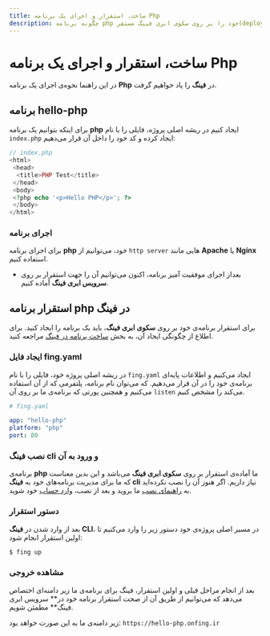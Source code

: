 ```yaml
---
title: ساخت، استقرار و اجرای یک برنامه Php
description: چگونه برنامه php خود را بر روی سکوی ابری فینگ مستقر(deploy) کنیم؟
---
```



<Platform>
  <PlatformHead title="برنامه‌های Php" icon="php/php-original.svg" />
</Platform>

# ساخت، استقرار و اجرای یک برنامه Php

در این راهنما نحوه‌ی اجرای یک برنامه **Php** در **فینگ** را یاد خواهیم گرفت.

## برنامه hello-php

برای اینکه بتوانیم یک برنامه **php** ایجاد کنیم در ریشه اصلی پروژه، فایلی را با نام `index.php` ایجاد کرده و کد خود را داخل آن قرار می‌دهیم:

```PHP
// index.php
<html>
 <head>
  <title>PHP Test</title>
 </head>
 <body>
 <?php echo '<p>Hello PHP</p>'; ?>
 </body>
</html>
```

### اجرای برنامه

برای اجرای برنامه **php** خود، می‌توانیم از `http server` هایی مانند **Apache** یا **Nginx** استفاده کنیم.

- بعداز اجرای موفقیت آمیز برنامه، اکنون می‌توانیم آن را جهت استقرار بر روی **سرویس ابری فینگ** آماده کنیم.


## استقرار برنامه php در فینگ

برای استقرار برنامه‌ی خود بر روی **سکوی ابری فینگ**، باید یک برنامه را ایجاد کنید. برای اطلاع از چگونگی ایجاد آن، به بخش [ساخت برنامه در فینگ](/quickstart/create-app) مراجعه کنید.

### ایجاد فایل fing.yaml

در ریشه اصلی پروژه خود، فایلی را با نام `fing.yaml` ایجاد می‌کنیم و اطلاعات پایه‌ای برنامه‌ی خود را در آن قرار می‌دهیم. که می‌توان نام برنامه، پلتفرمی که از آن استفاده می‌کنیم و همچنین پورتی که برنامه‌ی ما بر روی آن `listen` می‌کند را مشخص کنیم.

```yaml
# fing.yaml

app: "hello-php"
platform: "php"
port: 80
```

### نصب فینگ cli و ورود به آن

برنامه‌ی **php** ما آماده‌ی استقرار بر روی **سکوی ابری فینگ** می‌باشد و این بدین معناست که ما برای مدیریت برنامه‌های خود به **فینگ cli** نیاز داریم. اگر هنوز آن را نصب نکرده‌اید به [راهنمای نصب](/quickstart/installation) ما بروید و بعد از نصب، [وارد حساب](/quickstart/login) خود شوید.

### دستور استقرار

بعد از وارد شدن در **فینگ CLI**،  در مسیر اصلی پروژه‌ی خود دستور زیر را وارد می‌کنیم تا اولین استقرار انجام شود:

```bash
$ fing up
```

### مشاهده خروجی

بعد از انجام مراحل قبلی و اولین استقرار، فینگ برای برنامه‌ی ما زیر دامنه‌ای اختصاص می‌دهد که می‌توانیم از طریق آن از صحت استقرار برنامه خود در** سرویس ابری فینگ** مطمئن شویم.

زیر دامنه‌ی ما به این صورت خواهد بود: `https://hello-php.onfing.ir`
